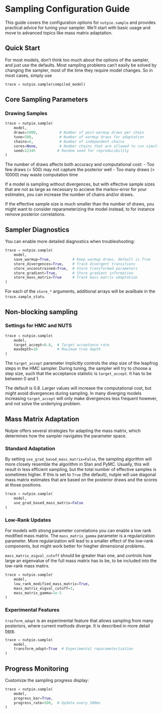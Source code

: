 # Sampling Configuration Guide

This guide covers the configuration options for `nutpie.sample` and provides
practical advice for tuning your sampler. We'll start with basic usage and move
to advanced topics like mass matrix adaptation.

## Quick Start

For most models, don't think too much about the options of the sampler, and just
use the defaults. Most sampling problems can't easily be solved by changing the
sampler, most of the time they require model changes. So in most cases, simply use

```python
trace = nutpie.sample(compiled_model)
```

## Core Sampling Parameters

### Drawing Samples

```python
trace = nutpie.sample(
    model,
    draws=1000,          # Number of post-warmup draws per chain
    tune=500,            # Number of warmup draws for adaptation
    chains=6,            # Number of independent chains
    cores=None,          # Number chains that are allowed to run simultainiously
    seed=12345          # Random seed for reproducibility
)
```

The number of draws affects both accuracy and computational cost:
- Too few draws (< 500) may not capture the posterior well
- Too many draws (> 10000) may waste computation time

If a model is sampling without divergences, but with effective sample sizes that
are not as large as necessary to accieve the markov-error for your estimates,
you can increase the number of chains and/or draws.

If the effective sample size is much smaller than the number of draws, you might
want to consider reparameterizing the model instead, to for instance remove
posterior correlations.

## Sampler Diagnostics

You can enable more detailed diagnostics when troubleshooting:

```python
trace = nutpie.sample(
    model,
    save_warmup=True,          # Keep warmup draws, default is True
    store_divergences=True,    # Track divergent transitions
    store_unconstrained=True,  # Store transformed parameters
    store_gradient=True,       # Store gradient information
    store_mass_matrix=True     # Track mass matrix adaptation
)
```

For each of the `store_*` arguments, additional arrays will be availbale in the
`trace.sample_stats`.

## Non-blocking sampling



### Settings for HMC and NUTS

```python
trace = nutpie.sample(
    model,
    target_accept=0.8,  # Target acceptance rate
    maxdepth=10         # Maximum tree depth
)
```

The `target_accept` parameter implicitly controls the step size of the leapfrog
steps in the HMC sampler. During tuning, the sampler will try to choose a step
size, such that the acceptance statistic is `target_accept`. It has to be
between 0 and 1.

The default is 0.8. Larger values will increase the computational cost, but
might avoid divergences during sampling. In many diverging models increasing
`target_accept` will only make divergences less frequent however, and not solve
the underlying problem.

## Mass Matrix Adaptation

Nutpie offers several strategies for adapting the mass matrix, which determines
how the sampler navigates the parameter space.

### Standard Adaptation

By setting `use_grad_based_mass_matrix=False`, the sampling algorithm will more
closely resemble the algorithm in Stan and PyMC. Usually, this will result in
less efficient sampling, but the total number of effective samples is sometimes
higher. If this is set to `True` (the default), nutpie will use diagonal mass
matrix estimates that are based on the posterior draws and the scores at those
positions.

```python
trace = nutpie.sample(
    model,
    use_grad_based_mass_matrix=False
)
```

### Low-Rank Updates

For models with strong parameter correlations you can enable a low rank modified
mass matrix. The `mass_matrix_gamma` parameter is a regularization parameter.
More regularization will lead to a smaller effect of the low-rank components,
but might work better for hiegher dimensional problems.

`mass_matrix_eigval_cutoff` should be greater than one, and controls how large
an eigenvalue of the full mass matrix has to be, to be included into the
low-rank mass matirx.

```python
trace = nutpie.sample(
    model,
    low_rank_modified_mass_matrix=True,
    mass_matrix_eigval_cutoff=3,
    mass_matrix_gamma=1e-5
)
```

### Experimental Features

`trasform_adapt` is an experimental feature that allows sampling from many
posteriors, where current methods diverge. It is described in more detail
[here](nf-adapt.qmd).

```python
trace = nutpie.sample(
    model,
    transform_adapt=True  # Experimental reparameterization
)
```

## Progress Monitoring

Customize the sampling progress display:

```python
trace = nutpie.sample(
    model,
    progress_bar=True,
    progress_rate=500,  # Update every 500ms
)
```
